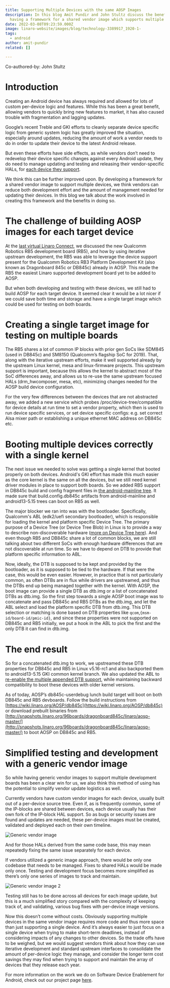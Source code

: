 ```yaml
---
title: Supporting Multiple Devices with the same AOSP Images
description: In this blog Amit Pundir and John Stultz discuss the benefits of
  having a framework for a shared vendor image which supports multiple devices.
date: 2022-03-08T09:23:59.000Z
image: linaro-website/images/blog/technology-3389917_1920-1-
tags:
  - android
author: amit-pundir
related: []

---
```


Co-authored-by: John Stultz

# Introduction

Creating an Android device has always required and allowed for lots of custom per-device logic and features. While this has been a great benefit, allowing vendors to quickly bring new features to market, it has also caused trouble with fragmentation and lagging updates.

Google’s recent Treble and GKI efforts to cleanly separate device specific logic from generic system logic has greatly improved the situation, especially around updates, reducing the amount of work a vendor needs to do in order to update their device to the latest Android release.

But even these efforts have side effects, as while vendors don’t need to redevelop their device specific changes against every Android update, they do need to manage updating and testing and releasing their vendor-specific HALs, for [each device they support](https://android-developers.googleblog.com/2020/12/treble-plus-one-equals-four.html).

We think this can be further improved upon. By developing a framework for a shared vendor image to support multiple devices, we think vendors can reduce both development effort and the amount of management needed for updating their devices. In this blog we talk about the work involved in creating this framework and the benefits in doing so.

# The challenge of building AOSP images for each target device

At the [last virtual Linaro Connect](https://resources.linaro.org/en/resource/8sjfJfUNX3qitL5MW6Tbfz), we discussed the new Qualcomm Robotics RB5 development board (RB5), and how by using iterative upstream development, the RB5 was able to leverage the device support present for the Qualcomm Robotics RB3 Platform Development Kit (also known as Dragonboard 845c or DB845c) already in AOSP. This made the RB5 the easiest Linaro supported development board yet to be added to AOSP.

But when both developing and testing with these devices, we still had to build AOSP for each target device. It seemed clear it would be a lot nicer if we could save both time and storage and have a single target image which could be used for testing on both boards.

# Creating a single target image for testing on multiple boards

The RB5 shares a lot of common IP blocks with prior gen SoCs like SDM845 (used in DB845c) and SM8150 (Qualcomm’s flagship SoC for 2019). That, along with the iterative upstream efforts, make it well supported already by the upstream Linux kernel, mesa and linux-firmware projects. This upstream support is important, because this allows the kernel to abstract most of the SoC differences away, and allows us to re-use the same upstream focused HALs (drm\_hwcomposer, mesa, etc), minimizing changes needed for the AOSP build device configuration.

For the very few differences between the devices that are not abstracted away, we added a new service which probes /proc/device-tree/compatible for device details at run time to set a vendor property, which then is used to run device specific services, or set device specific configs: e.g. set correct Alsa mixer path or establishing a unique ethernet MAC address on DB845c etc.

# Booting multiple devices correctly with a single kernel

The next issue we needed to solve was getting a single kernel that booted properly on both devices. Android's GKI effort has made this much easier as the core kernel is the same on all the devices, but we still need kernel driver modules in place to support both boards. So we added RB5 support in DB845c build and config fragment files in [the android-mainline tree](https://android-review.googlesource.com/c/kernel/common/+/1791854/). It made sure that build.config.db845c artifacts from android-mainline and android13-5.15 trees can boot on RB5 as well.

The major blocker we ran into was with the bootloader.  Specifically, Qualcomm's ABL (edk2/uefi secondary bootloader), which is responsible for loading the kernel and platform specific Device Tree. The primary purpose of a Device Tree (or Device Tree Blob) in Linux is to provide a way to describe non-discoverable hardware ([more on Device Tree here](https://elinux.org/Device_Tree_Reference)). And even though RB5 and DB845c share a lot of common blocks, we are still talking about two different SoCs with enough hardware differences that are not discoverable at run time. So we have to depend on DTB to provide that platform specific information to ABL.

Now, ideally, the DTB is supposed to be kept and provided by the bootloader, as it is supposed to be tied to the hardware. If that were the case, this would be even easier. However, in practice that is not particularly common, as often DTBs are in flux while drivers are upstreamed, and thus the DTBs end up being managed together with the kernel.  With AOSP, the boot image can provide a single DTB as dtb.img or a list of concatenated DTBs as dtb.img. So the first step towards a single AOSP boot image was to concatenate and pass DB845c and RB5 DTBs as the dtb.img, and let the ABL select and load the platform specific DTB from dtb.img. This DTB selection or matching is done based on DTB properties like `qcom`,`{msm-id/board-id/pmic-id}`, and since these properties were not supported on DB845c and RB5 initially, we put a hook in the ABL to pick the first and the only DTB it can find in dtb.img.

# The end result

So for a concatenated dtb.img to work, we upstreamed these DTB properties for DB845c and RB5 in Linux v5.16-rc1 and also backported them to android13-5.15 GKI common kernel branch. We also updated the ABL to [re-enable the multiple appended DTB support](https://git.linaro.org/landing-teams/working/qualcomm/abl.git/commit/?id=08d45c5), while maintaining backward compatibility to boot these devices with older kernel versions.

As of today, AOSP’s db845c-userdebug lunch build target will boot on both DB845c and RB5 devboards. Follow the build instructions from [https://wiki.linaro.org/AOSP/db845c](https://wiki.linaro.org/AOSP/db845c) or download prebuilt binaries from [http://snapshots.linaro.org/96boards/dragonboard845c/linaro/aosp-master/](http://snapshots.linaro.org/96boards/dragonboard845c/linaro/aosp-master/) to boot AOSP on DB845c and RB5.

# Simplified testing and development with a generic vendor image

So while having generic vendor images to support multiple development boards has been a clear win for us, we also think this method of using has the potential to simplify vendor update logistics as well.

Currently vendors have custom vendor images for each device, usually built out of a per-device source tree. Even if, as is frequently common, some of the IP-blocks are shared between devices, each device usually has their own fork of the IP-block HAL support. So as bugs or security issues are found and updates are needed, these per-device images must be created, validated and deployed each on their own timeline.

![Generic vendor image](/linaro-website/images/blog/generic-vendor-image-1)

And for those HALs derived from the same code base, this may mean repeatedly fixing the same issue separately for each device.

If vendors utilized a generic image approach, there would be only one codebase that needs to be managed. Fixes to shared HALs would be made only once. Testing and development focus becomes more simplified as there’s only one series of images to track and maintain.

![Generic vendor image 2](/linaro-website/images/blog/generic-vendor-image-2)

Testing still has to be done across all devices for each image update, but this is a much simplified story compared with the complexity of keeping track of, and validating, various bug fixes with per-device image versions.

Now this doesn’t come without costs. Obviously supporting multiple devices in the same vendor image requires more code and thus more space than just supporting a single device. And it’s always easier to just focus on a single device when trying to make short-term deadlines, instead of considering impacts of any changes to other devices. So the trade offs have to be weighed, but we would suggest vendors think about how they can use iterative development and standard upstream interfaces to consolidate the amount of per-device logic they manage, and consider the longer term cost savings they may find when trying to support and maintain the array of devices that they release each year.

For more information on the work we do on Software Device Enablement for Android, check out our project page [here](https://linaro.atlassian.net/wiki/spaces/SDEFAU/overview).

